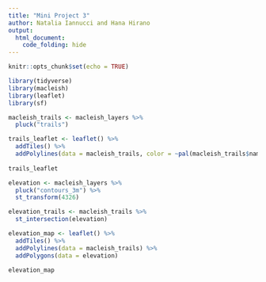 ```yaml
---
title: "Mini Project 3"
author: Natalia Iannucci and Hana Hirano
output: 
  html_document:
    code_folding: hide
---
```


```r
knitr::opts_chunk$set(echo = TRUE)
```


```r
library(tidyverse)
library(macleish)
library(leaflet)
library(sf)

macleish_trails <- macleish_layers %>%
  pluck("trails")

trails_leaflet <- leaflet() %>%
  addTiles() %>%
  addPolylines(data = macleish_trails, color = ~pal(macleish_trails$name)) 
  
trails_leaflet
```

```r
elevation <- macleish_layers %>%
  pluck("contours_3m") %>%
  st_transform(4326)
```

```r
elevation_trails <- macleish_trails %>%
  st_intersection(elevation)
```

```r
elevation_map <- leaflet() %>%
  addTiles() %>%
  addPolylines(data = macleish_trails) %>%
  addPolygons(data = elevation)

elevation_map
```